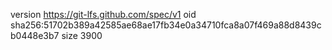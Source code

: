 version https://git-lfs.github.com/spec/v1
oid sha256:51702b389a42585ae68ae17fb34e0a34710fca8a07f469a88d8439cb0448e3b7
size 3900
